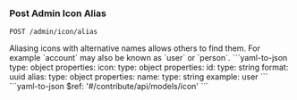 ### Post Admin Icon Alias

```
POST /admin/icon/alias
```

<Tabs>
  <Tab title='Description'>
    Aliasing icons with alternative names allows others to find them. For example `account` may also be known as `user` or `person`.
  </Tab>
  <Tab title='Request'>
    ```yaml-to-json
    type: object
    properties:
      icon:
        type: object
        properties:
          id:
            type: string
            format: uuid
      alias:
        type: object
        properties:
          name:
            type: string
            example: user
    ```
  </Tab>
  <Tab title='Response'>
    ```yaml-to-json
    $ref: '#/contribute/api/models/icon'
    ```
  </Tab>
</Tabs>